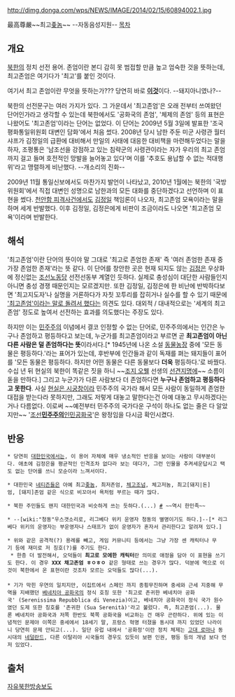 http://dimg.donga.com/wps/NEWS/IMAGE/2014/02/15/60894002.1.jpg

最高尊嚴~~최고[[좆]][[놈]]~~ --자동음성지원--
[[목차]]

== 개요 ==
[[북한]]의 정치 선전 용어. 존엄이란 본디 감히 못 범접할 만큼 높고 엄숙한 것을 뜻하는데, 최고존엄은 여기다가 '최고'를 붙인 것이다. 

여기서 최고 존엄이란 무엇을 뜻하는가??? 당연히 바로 '''[[김씨조선|이것]]'''이다. --돼지아니였나?--

북한의 선전문구는 여러 가지가 있다. 그 가운데서 '최고존엄'은 오래 전부터 쓰여왔던 단어인가라고 생각할 수 있는데 북한에서도 '공화국의 존엄', '체제의 존엄' 등의 표현은 나왔어도 '최고존엄'이라는 단어는 없었다. 이 단어는 2009년 5월 3일에 발표한 '조국평화통일위원회 대변인 담화'에서 처음 썼다. 2008년 당시 남한 주둔 미군 사령관 월터 샤프가 김정일의 급환에 대비해서 만일의 사태에 대응한 대비책을 마련해두었다는 말을 하자, 조평통은 '남조선을 강점하고 있는 침략군의 사령관이라는 자가 우리의 최고 존엄까지 걸고 들며 호전적인 망발을 늘어놓고 있다'며 이를 '추호도 용납할 수 없는 적대행위'라고 맹렬하게 비난했다. --개소리의 진화--

2009년 11월 통일신보에서도 마찬가지 발언이 나타났고, 2010년 1월에는 북한의 '국방위원회'에서 직접 대변인 성명으로 남한과의 모든 대화를 중단하겠다고 선언하며 이 표현을 썼다. [[천안함 피격사건]]에서도 [[김정일]] 책임론이 나오자, 최고존엄 모욕이라는 말을 하며 세게 반발했다. 이후 김정일, 김정은에게 비판이 조금이라도 나오면 '최고존엄 모욕'이라며 반발한다.

== 해석 ==
'최고존엄'이란 단어의 뜻이야 말 그대로 '최고로 존엄한 존재' 즉 '여러 존엄한 존재 중 가장 존엄한 존재'라는 뜻 같다. 이 단어를 창안한 곳은 현재 되지도 않는 [[김정은]] 우상화에 정신없는 [[조선노동당]] 선전선동부 계열인 듯하다. 실제로 충성심이 대단한 사람들인지 아니면 충성 경쟁 때문인지는 모르겠지만. 또한 김정일, 김정은에 한 비난에 반박하다보면 '최고지도자'나 실명을 거론하다가 자칫 꼬투리를 잡히거나 실수를 할 수 있기 때문에 [[피휘|'최고존엄'이라는 말로 돌려서 했다]]는 의견도 있다. 대외적 / 대내적으로는 '세계의 최고존엄' 정도로 높여서 선전하는 효과를 의도했다는 주장도 있다.

하지만 이는 [[민주주의]] 이념에서 결코 인정할 수 없는 단어로, 민주주의에서는 인간은 누구나 존엄하고 평등하다고 보는데, 누군가를 최고존엄이라고 부르면 곧 '''최고존엄이 아닌 다른 사람은 덜 존엄하다는 뜻'''이라서다.[* 1945년에 나온 소설 [[동물농장(소설)|동물농장]] 중에 '모든 동물은 평등하다.'라는 표어가 있는데, 후반부에 인간들과 같이 독재를 펴는 돼지들이 표어를 '모든 동물은 평등하다. 하지만 어떤 동물은 다른 동물보다 '''더욱''' 평등하다.'로 바꿨다. 수십 년 뒤 현실의 북한이 똑같은 짓을 하니 ~~[[조지 오웰]] 선생의 [[선견지명]]에~~ 소름이 돋을 만하다.] 그리고 누군가가 다른 사람보다 더 존엄하다면 '''누구나 존엄하고 평등하다고 못한다'''. 사실 [[현실은 시궁창]]이라 민주주의 국가라 해서 모든 사람이 동일하게 존엄한 대접을 받는다라 못하지만, 그래도 저렇게 대놓고 말한다는건 아예 대놓고 무시하겠다는 거나 다름없다. 이로써 ~~예전부터 민주주의 국가다운 구석이 하나도 없는 줄은 다 알았지만~~ '[[조선민주주의인민공화국|조선'''민주주의'''인민공화국]]'은 왕정임을 다시금 확인시켰다.

== 반응 ==
 * 당연히 [[대한민국]]에서는, 이 용어 자체에 매우 냉소적인 반응을 보이는 사람이 대부분이다. 애초에 김정은을 평균적인 인격조차 없다라 보는 데다가, 그런 인물을 추켜세운답시고 택도 없는 단어를 쓰니 모순이라 느껴서이다.

 * 대한민국 [[네티즌]]들은 아예 최고[[좆]][[놈]], 최저존엄, [[체고]]조넘, 체고저놈, 최고[돼지|돈]엄, [돼지]존엄 같은 식으로 비꼬아서 욕처럼 부르는 때가 많다. 


 * 북한 주민들도 왠지 대한민국과 비슷하게 쓰는 듯하다.(...) [http://www.dailynk.com/korean/read.php?cataId=nk04505&num=103322 #] ~~역시 한민족~~

 * --[wiki:"청동"우스갯소리로, 리그베다 위키 운영자 청동의 별명이기도 하다.]--[* 리그베다 위키의 운영자는 부운영자나 스태프가 없이 운영자가 혼자서 관리한다고 알려져 있다.]

 * 위와 같은 공격적(?) 용례를 빼고, 게임 커뮤니티 등에서는 그냥 가장 센 캐릭터나 무기 등에 재미로 저 칭호(?)를 주기도 한다.
  * 한층 더 발전해서, 오덕들이 '''최고로 모에한 캐릭터'''란 의미로 애정을 담아 이 표현을 쓰기도 한다. 이 경우 '''XXX 채고존엄 ㅎㅇㅎㅇ''' 같은 형태로 쓰는 경우가 많다. 덕분에 역으로 이것이 북한에서 온 표현이란 것조차 모르는 오덕들도 많다(...).
 
 * 기가 막힌 우연의 일치지만, 이집트에서 스페인 까지 종횡무진하며 중세와 근세 지중해 무역을 지배했던 [[베네치아 공화국]]의 정식 호칭 또한 '최고로 존귀한 베네치아 공화국' (Serenissima Repubblica di Venezia)이고, 베네치아 공화국이 정식 국가 원수였던 도제 또한 칭호를 '존귀한 (Sua Serenità)'라고 불렀다. 즉, 최고존엄(...). 물론 베네치아 공화국과 저쪽 한반도 북쪽 공화국을 비교하는 건 매우 곤란하다. 위에 있는 이념적인 문제야 이쪽은 중세에서 18세기 말, 프랑스 혁명 터졌을 동시대 까지 있었던 나라이니 당연히 문제 안되고(...). 일단 유럽 내에서 '공화정'이란 정치 체제는 [[고대 로마]]나 동시대의 [[네덜란드]], 다른 이탈리아 시국들의 경우도 있듯이 보편 인권, 평등 등의 개념 보다 먼저 있었다. 
== 출처 ==
[http://www.rfchosun.org/program_read.php?n=6918 자유북한방송보도]
